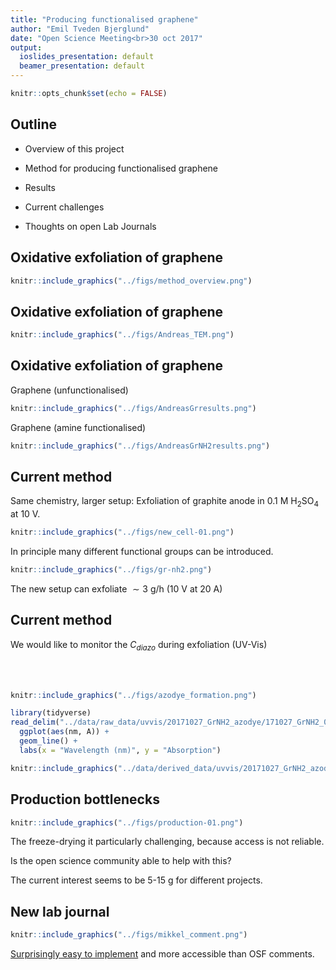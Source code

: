 ```yaml
---
title: "Producing functionalised graphene"
author: "Emil Tveden Bjerglund"
date: "Open Science Meeting<br>30 oct 2017"
output:
  ioslides_presentation: default
  beamer_presentation: default
---
```


```r
knitr::opts_chunk$set(echo = FALSE)
```

## Outline

* Overview of this project
* Method for producing functionalised graphene
* Results
* Current challenges

* Thoughts on open Lab Journals

## Oxidative exfoliation of graphene
```r
knitr::include_graphics("../figs/method_overview.png")
```


## Oxidative exfoliation of graphene
```r
knitr::include_graphics("../figs/Andreas_TEM.png")
```


## Oxidative exfoliation of graphene
Graphene (unfunctionalised)
```r
knitr::include_graphics("../figs/AndreasGrresults.png")
```

Graphene (amine functionalised)
```r
knitr::include_graphics("../figs/AndreasGrNH2results.png")
```

## Current method

<div class="columns-2">
Same chemistry, larger setup: Exfoliation of graphite anode in 0.1 M H~2~SO~4~ at 10 V.

```r
knitr::include_graphics("../figs/new_cell-01.png")
```


In principle many different functional groups can be introduced.

```r
knitr::include_graphics("../figs/gr-nh2.png")
```

The new setup can exfoliate $\sim 3$ g/h (10 V at 20 A)

</div>


## Current method

<div class="columns-2">

We would like to monitor the $C_{diazo}$ during exfoliation (UV-Vis)

<br><br>

```r
knitr::include_graphics("../figs/azodye_formation.png")
```

</div>

```r
library(tidyverse)
read_delim("../data/raw_data/uvvis/20171027_GrNH2_azodye/171027_GrNH2_00min.csv", skip = 1, delim = ";") %>% 
  ggplot(aes(nm, A)) + 
  geom_line() +
  labs(x = "Wavelength (nm)", y = "Absorption")
```
```r
knitr::include_graphics("../data/derived_data/uvvis/20171027_GrNH2_azodye/20171027_azodye_time.png")
```



## Production bottlenecks

```r
knitr::include_graphics("../figs/production-01.png")
```

The freeze-drying it particularly challenging, because access is not reliable.

Is the open science community able to help with this?

The current interest seems to be 5-15 g for different projects.

## New lab journal

```r
knitr::include_graphics("../figs/mikkel_comment.png")
```

[Surprisingly easy to implement](https://emiltb.github.io/graphene-production/index.html) and more accessible than OSF comments.

